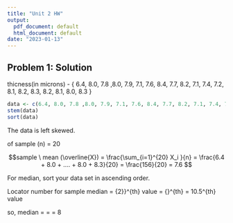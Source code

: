 ---
title: "Unit 2 HW"
output:
  pdf_document: default
  html_document: default
date: "2023-01-13"
---

## Problem 1: Solution

thicness(in microns) - { 6.4, 8.0, 7.8 ,8.0, 7.9, 7.1, 7.6, 8.4, 7.7, 8.2, 7.1, 7.4, 7.2, 8.1, 8.2, 8.3, 8.2, 8.1, 8.0, 8.3 } 

\textbf{1a.} 
```{r echo=FALSE}
data <- c(6.4, 8.0, 7.8 ,8.0, 7.9, 7.1, 7.6, 8.4, 7.7, 8.2, 7.1, 7.4, 7.2, 8.1, 8.2, 8.3, 8.2, 8.1, 8.0, 8.3)
stem(data)
sort(data)
```
The data is left skewed. 

\textbf{1b.} 
\math{#} of sample (n) = 20

$$sample \ mean (\overline{X}) = \frac{\sum_{i=1}^{20} X_i }{n} = \frac{6.4 + 8.0 + .... + 8.0 + 8.3}{20} = \frac{156}{20} = 7.6 $$

For median, sort your data set in ascending order.

Locator number for sample median = {\frac{n+1}2}}^{th} value = {\frac{21}{2}}^{th} = 10.5^{th} value 

so, median = \frac{10^th value + 11^{th} value}{2} = \frac{8+8}{2} = 8




